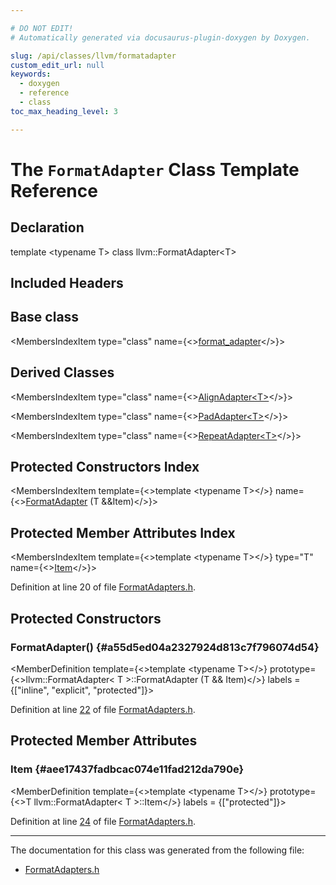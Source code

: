 ```yaml
---

# DO NOT EDIT!
# Automatically generated via docusaurus-plugin-doxygen by Doxygen.

slug: /api/classes/llvm/formatadapter
custom_edit_url: null
keywords:
  - doxygen
  - reference
  - class
toc_max_heading_level: 3

---
```





# The `FormatAdapter` Class Template Reference

<DoxygenPage pluginConfig={pluginConfig}>



## Declaration

<CodeBlock>template &lt;typename T&gt;
class llvm::FormatAdapter&lt;T&gt;</CodeBlock>

## Included Headers

<IncludesList>
<IncludesListItem
  filePath="llvm/Support/FormatAdapters.h"
  permalink="/docs/api/files/include/include/llvm/include/llvm/support/formatadapters-h"
  isLocal="true" />
</IncludesList>

## Base class

<MembersIndex>

<MembersIndexItem
  type="class"
  name={<><a href="/docs/api/classes/llvm/support/detail/format-adapter">format&#95;adapter</a></>}>
</MembersIndexItem>

</MembersIndex>

## Derived Classes

<MembersIndex>

<MembersIndexItem
  type="class"
  name={<><a href="/docs/api/classes/llvm/support/detail/alignadapter">AlignAdapter&lt;T&gt;</a></>}>
</MembersIndexItem>

<MembersIndexItem
  type="class"
  name={<><a href="/docs/api/classes/llvm/support/detail/padadapter">PadAdapter&lt;T&gt;</a></>}>
</MembersIndexItem>

<MembersIndexItem
  type="class"
  name={<><a href="/docs/api/classes/llvm/support/detail/repeatadapter">RepeatAdapter&lt;T&gt;</a></>}>
</MembersIndexItem>

</MembersIndex>

## Protected Constructors Index

<MembersIndex>

<MembersIndexItem
  template={<>template &lt;typename T&gt;</>}
  name={<><a href="#a55d5ed04a2327924d813c7f796074d54">FormatAdapter</a> (T &amp;&amp;Item)</>}>
</MembersIndexItem>

</MembersIndex>

## Protected Member Attributes Index

<MembersIndex>

<MembersIndexItem
  template={<>template &lt;typename T&gt;</>}
  type="T"
  name={<><a href="#aee17437fadbcac074e11fad212da790e">Item</a></>}>
</MembersIndexItem>

</MembersIndex>


Definition at line 20 of file <a href="/docs/api/files/include/include/llvm/include/llvm/support/formatadapters-h">FormatAdapters.h</a>.

<SectionDefinition>

## Protected Constructors

### FormatAdapter() {#a55d5ed04a2327924d813c7f796074d54}

<MemberDefinition
  template={<>template &lt;typename T&gt;</>}
  prototype={<>llvm::FormatAdapter&lt; T &gt;::FormatAdapter (T &amp;&amp; Item)</>}
  labels = {["inline", "explicit", "protected"]}>

Definition at line <a href="/docs/api/files/include/include/llvm/include/llvm/support/formatadapters-h/#l00022">22</a> of file <a href="/docs/api/files/include/include/llvm/include/llvm/support/formatadapters-h">FormatAdapters.h</a>.
</MemberDefinition>

</SectionDefinition>

<SectionDefinition>

## Protected Member Attributes

### Item {#aee17437fadbcac074e11fad212da790e}

<MemberDefinition
  template={<>template &lt;typename T&gt;</>}
  prototype={<>T llvm::FormatAdapter&lt; T &gt;::Item</>}
  labels = {["protected"]}>

Definition at line <a href="/docs/api/files/include/include/llvm/include/llvm/support/formatadapters-h/#l00024">24</a> of file <a href="/docs/api/files/include/include/llvm/include/llvm/support/formatadapters-h">FormatAdapters.h</a>.
</MemberDefinition>

</SectionDefinition>

<hr/>

The documentation for this class was generated from the following file:

<ul>
<li><a href="/docs/api/files/include/include/llvm/include/llvm/support/formatadapters-h">FormatAdapters.h</a></li>
</ul>

</DoxygenPage>

